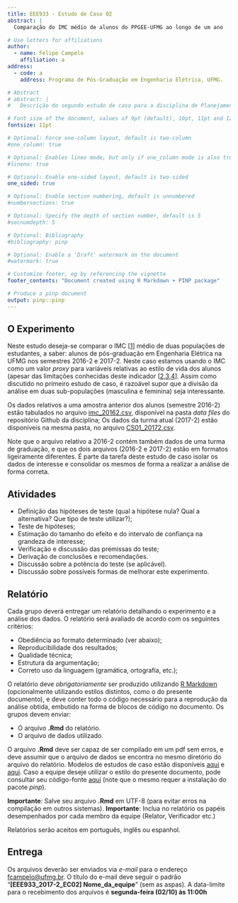 ```yaml
---
title: EEE933 - Estudo de Caso 02
abstract: |
  Comparação do IMC médio de alunos do PPGEE-UFMG ao longo de um ano

# Use letters for affiliations
author:
  - name: Felipe Campelo
    affiliation: a
address:
  - code: a
    address: Programa de Pós-Graduação em Engenharia Elétrica, UFMG.

# Abstract
# abstract: |
#   Descrição do segundo estudo de caso para a disciplina de Planejamento e Análise de Experimentos do Programa de Pós-Graduação em Engenharia Elétrica da UFMG. 

# Font size of the document, values of 9pt (default), 10pt, 11pt and 12pt
fontsize: 11pt

# Optional: Force one-column layout, default is two-column
#one_column: true

# Optional: Enables lineo mode, but only if one_column mode is also true
#lineno: true

# Optional: Enable one-sided layout, default is two-sided
one_sided: true

# Optional: Enable section numbering, default is unnumbered
#numbersections: true

# Optional: Specify the depth of section number, default is 5
#secnumdepth: 5

# Optional: Bibliography 
#bibliography: pinp

# Optional: Enable a 'Draft' watermark on the document
#watermark: true

# Customize footer, eg by referencing the vignette
footer_contents: "Document created using R Markdown + PINP package"

# Produce a pinp document
output: pinp::pinp
---
```


## O Experimento
Neste estudo deseja-se comparar o IMC [[1](http://apps.who.int/bmi/index.jsp?introPage=intro_3.html)] médio de duas populações de estudantes, a saber: alunos de pós-graduação em Engenharia Elétrica na UFMG nos semestres 2016-2 e 2017-2. Neste caso estamos usando o IMC como um valor _proxy_ para variáveis relativas ao estilo de vida dos alunos (apesar das limitações conhecidas deste indicador [[2](http://www.nytimes.com/interactive/projects/cp/summer-of-science-2015/latest/how-often-is-bmi-misleading),[3](http://science.sciencemag.org/content/341/6148/856.summary),[4](http://www.medicalnewstoday.com/articles/265215.php)]. Assim como discutido no primeiro estudo de caso, é razoável supor que a divisão da análise em duas sub-populações (masculina e feminina) seja interessante.

Os dados relativos a uma amostra anterior dos alunos (semestre 2016-2) estão tabulados no arquivo [imc_20162.csv](https://raw.githubusercontent.com/fcampelo/Design-and-Analysis-of-Experiments/master/data%20files/imc_20162.csv), disponível na pasta _data files_ do repositório Github da disciplina; Os dados da turma atual (2017-2) estão disponíveis na mesma pasta, no arquivo [CS01_20172.csv](https://raw.githubusercontent.com/fcampelo/Design-and-Analysis-of-Experiments/master/data%20files/CS01_20172.csv).

Note que o arquivo relativo a 2016-2 contém também dados de uma turma de graduação, e que os dois arquivos (2016-2 e 2017-2) estão em formatos ligeiramente diferentes. É parte da tarefa deste estudo de caso isolar os dados de interesse e consolidar os mesmos de forma a realizar a análise de forma correta.

## Atividades

- Definição das hipóteses de teste (qual a hipótese nula? Qual a alternativa? Que tipo de teste utilizar?);
- Teste de hipóteses;
- Estimação do tamanho do efeito e do intervalo de confiança na grandeza de interesse;
- Verificação e discussão das premissas do teste;
- Derivação de conclusões e recomendações.
- Discussão sobre a potência do teste (se aplicável).
- Discussão sobre possíveis formas de melhorar este experimento.

## Relatório
Cada grupo deverá entregar um relatório detalhando o experimento e a análise dos dados. O relatório será avaliado de acordo com os seguintes critérios:

- Obediência ao formato determinado (ver abaixo);
- Reproducibilidade dos resultados;
- Qualidade técnica;
- Estrutura da argumentação;
- Correto uso da linguagem (gramática, ortografia, etc.);

O relatório deve *obrigatoriamente* ser produzido utilizando [R Markdown](http://rmarkdown.rstudio.com) (opcionalmente utilizando estilos distintos, como o do presente documento), e deve conter todo o código necessário para a reprodução da análise obtida, embutido na forma de blocos de código no documento. Os grupos devem enviar:

- O arquivo **.Rmd** do relatório.
- O arquivo de dados utilizado.

O arquivo **.Rmd** deve ser capaz de ser compilado em um pdf sem erros, e deve assumir que o arquivo de dados se encontra no mesmo diretório do arquivo do relatório. Modelos de estudos de caso estão disponíveis  [aqui](https://github.com/fcampelo/Design-and-Analysis-of-Experiments/tree/master/Grading/Report%20template) e [aqui](https://github.com/fcampelo/Design-and-Analysis-of-Experiments/tree/master/Grading/Case%20Studies/Report%20Examples). Caso a equipe deseje utilizar o estilo do presente documento, pode consultar seu código-fonte [aqui](https://raw.githubusercontent.com/fcampelo/Design-and-Analysis-of-Experiments/master/Semester%20files/2017-2%20(PT)/Case%20Studies/CS02.Rmd) (note que o mesmo requer a instalação do pacote _pinp_).

**Importante**: Salve seu arquivo **.Rmd** em UTF-8 (para evitar erros na compilação em outros sistemas).
**Importante**: Inclua no relatório os papéis desempenhados por cada membro da equipe (Relator, Verificador etc.)

Relatórios serão aceitos em português, inglês ou espanhol.

## Entrega
Os arquivos deverão ser enviados via _e-mail_ para o endereço [fcampelo@ufmg.br](fcampelo@ufmg.br). O título do e-mail deve seguir o padrão "**[EEE933_2017-2_EC02] Nome_da_equipe**" (sem as aspas). A data-limite para o recebimento dos arquivos é **segunda-feira (02/10) às 11:00h**
